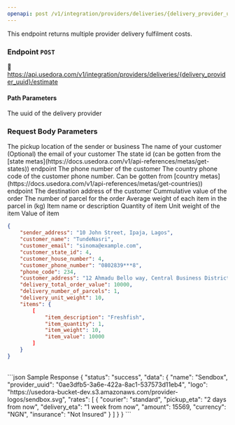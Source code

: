 ```yaml
---
openapi: post /v1/integration/providers/deliveries/{delivery_provider_uuid}/estimate
---
```



This endpoint returns multiple provider delivery fulfilment costs.

### Endpoint `POST`

<Tip>🔗 https://api.usedora.com/v1/integration/providers/deliveries/{delivery_provider_uuid}/estimate</Tip>

#### Path Parameters
<ParamField path="delivery_provider_uuid" type="string">The uuid of the delivery provider</ParamField>


### Request Body Parameters
<Expandable title="properties">
    <ResponseField name="sender_address" type="string" required>
    The pickup location of the sender or business
    </ResponseField>
    <ResponseField name="customer_name" type="string" required>
    The name of your customer
    </ResponseField>
    <ResponseField name="customer_email" type="string">
    (Optional) the email of your customer
    </ResponseField>
    <ResponseField name="customer_state_id" type="integer" required>
    The state id (can be gotten from the [state
    metas](https://docs.usedora.com/v1/api-references/metas/get-states)) endpoint
    </ResponseField>
    <ResponseField name="customer_phone_number" type="integer" required>
    The phone number of the customer
    </ResponseField>
    <ResponseField name="phone_code" type="integer" required>
    The country phone code of the customer phone number. Can be gotten from
    [country
    metas](https://docs.usedora.com/v1/api-references/metas/get-countries))
    endpoint
    </ResponseField>
    <ResponseField name="customer_address" type="string" required>
    The destination address of the customer
    </ResponseField>
    <ResponseField name="delivery_total_order_value" type="numeric" required>
    Cummulative value of the order
    </ResponseField>
    <ResponseField name="delivery_number_of_parcels" type="integer" required>
    The number of parcel for the order
    </ResponseField>
    <ResponseField name="delivery_unit_weight" type="numeric" required>
    Average weight of each item in the parcel in (kg)
    </ResponseField>
    <ResponseField name="items" type="object" required>
    <Expandable title="properties">
        <ResponseField name="item_description" type="string" required>
        Item name or description
        </ResponseField>
        <ResponseField name="item_quantity" type="integer" required>
        Quantity of item
        </ResponseField>
        <ResponseField name="item_weight" type="numeric" required>
        Unit weight of the item
        </ResponseField>
        <ResponseField name="item_value" type="numeric" required>
        Value of item
        </ResponseField>
    </Expandable>
    </ResponseField>
</Expandable>

```json Sample Request
{
    "sender_address": "10 John Street, Ipaja, Lagos",
    "customer_name": "TundeNasri",
    "customer_email": "sinoma@example.com",
    "customer_state_id": 4,
    "customer_house_number": 4,
    "customer_phone_number": "0802839***8",
    "phone_code": 234,
    "customer_address": "12 Ahmadu Bello way, Central Business District, Abuja",
    "delivery_total_order_value": 10000,
    "delivery_number_of_parcels": 1,
    "delivery_unit_weight": 10,
    "items": {
        [
            "item_description": "Freshfish",
            "item_quantity": 1,
            "item_weight": 10,
            "item_value": 10000
        ]
    }
}
```
<br />

<CodeGroup>
```json Sample Response
{
    "status": "success",
    "data":
        {
            "name": "Sendbox",
            "provider_uuid": "0ae3dfb5-3a6e-422a-8ac1-537573d11eb4",
            "logo": "https://usedora-bucket-dev.s3.amazonaws.com/provider-logos/sendbox.svg",
            "rates": [
                {
                    "courier": "standard",
                    "pickup_eta": "2 days from now",
                    "delivery_eta": "1 week from now",
                    "amount": 15569,
                    "currency": "NGN",
                    "insurance": "Not Insured"
                }
            ]
        }
}
```
</CodeGroup>
